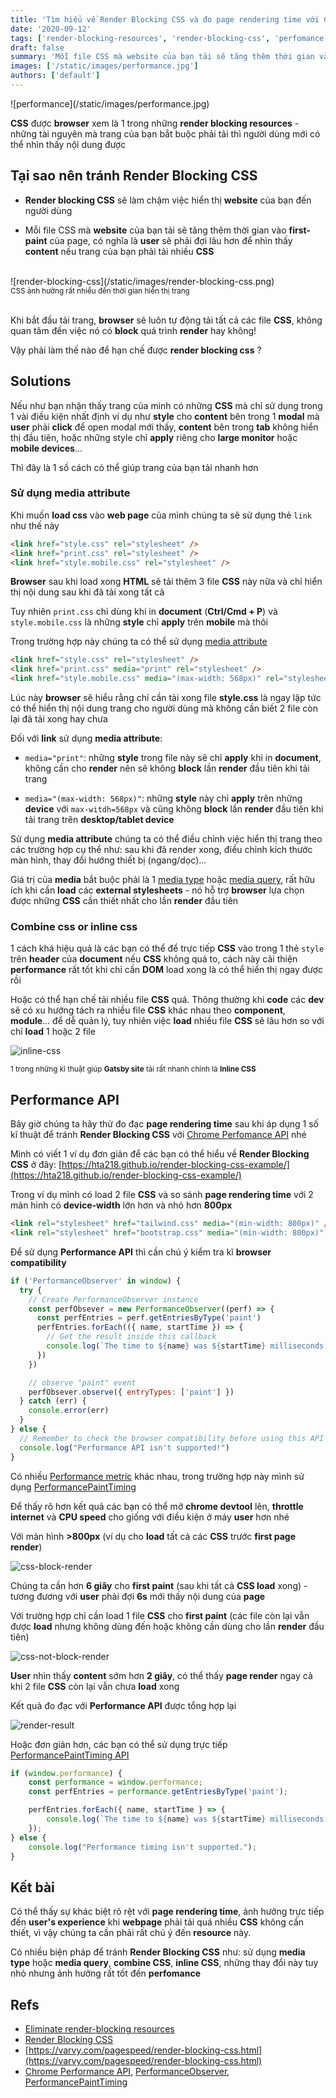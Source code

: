 ```yaml
---
title: 'Tìm hiểu về Render Blocking CSS và đo page rendering time với Chrome Performance API'
date: '2020-09-12'
tags: ['render-blocking-resources', 'render-blocking-css', 'perfomance', 'chrome-performance-api']
draft: false
summary: 'Mỗi file CSS mà website của bạn tải sẽ tăng thêm thời gian vào first-paint của page, có nghĩa là user sẽ phải đợi lâu hơn để nhìn thấy content nếu trang của bạn phải tải nhiều CSS. Vậy phải làm thế nào để hạn chế được render blocking css?'
images: ['/static/images/performance.jpg']
authors: ['default']
---
```



<UnsplashLicense photoURL="https://unsplash.com/photos/JKUTrJ4vK00" author="Luke Chesser" />
![performance](/static/images/performance.jpg)

**CSS** được **browser** xem là 1 trong những **render blocking resources** - những tài nguyên mà trang của bạn bắt buộc phải tải thì người dùng mới có thể nhìn thấy nội dung được

## Tại sao nên tránh Render Blocking CSS

- **Render blocking CSS** sẽ làm chậm việc hiển thị **website** của bạn đến người dùng

- Mỗi file CSS mà **website** của bạn tải sẽ tăng thêm thời gian vào **first-paint** của page, có nghĩa là **user** sẽ phải đợi lâu hơn để nhìn thấy **content** nếu trang của bạn phải tải nhiều **CSS**

<br />
![render-blocking-css](/static/images/render-blocking-css.png)
<br />
<div style={{ textAlign: 'center' }}>
  <small>CSS ảnh hưởng rất nhiều đến thời gian hiển thị trang</small>
</div>
<br />

Khi bắt đầu tải trang, **browser** sẽ luôn tự động tải tất cả các file **CSS**, không quan tâm đến việc nó có **block** quá trình **render** hay không!

Vậy phải làm thế nào để hạn chế được **render blocking css** ?

## Solutions

Nếu như bạn nhận thấy trang của mình có những **CSS** mà chỉ sử dụng trong 1 vài điều kiện nhất định ví dụ như **style** cho **content** bên trong 1 **modal** mà **user** phải **click** để open modal mới thấy, **content** bên trong **tab** không hiển thị đầu tiên, hoặc những style chỉ **apply** riêng cho **large monitor** hoặc **mobile devices**...

Thì đây là 1 số cách có thể giúp trang của bạn tải nhanh hơn

### Sử dụng media attribute

Khi muốn **load css** vào **web page** của mình chúng ta sẽ sử dụng thẻ `link` như thế này

```html
<link href="style.css" rel="stylesheet" />
<link href="print.css" rel="stylesheet" />
<link href="style.mobile.css" rel="stylesheet" />
```

**Browser** sau khi load xong **HTML** sẽ tải thêm 3 file **CSS** này nữa và chỉ hiển thị nội dung sau khi đã tải xong tất cả

Tuy nhiên `print.css` chỉ dùng khi in **document** (**Ctrl/Cmd + P**) và `style.mobile.css` là những **style** chỉ **apply** trên **mobile** mà thôi

Trong trường hợp này chúng ta có thể sử dụng [media attribute](https://developer.mozilla.org/en-US/docs/Web/HTML/Element/link#attr-media)

```html
<link href="style.css" rel="stylesheet" />
<link href="print.css" media="print" rel="stylesheet" />
<link href="style.mobile.css" media="(max-width: 568px)" rel="stylesheet" />
```

Lúc này **browser** sẽ hiểu rằng chỉ cần tải xong file **style.css** là ngay lập tức có thể hiển thị nội dung trang cho người dùng mà không cần biết 2 file còn lại đã tải xong hay chưa

Đối với **link** sử dụng **media attribute**:

- `media="print"`: những **style** trong file này sẽ chỉ **apply** khi in **document**, không cần cho **render** nên sẽ không **block** lần **render** đầu tiên khi tải trang

- `media="(max-width: 568px)"`: những **style** này chỉ **apply** trên những **device** với `max-witdh=568px` và cũng không **block** lần **render** đầu tiên khi tải trang trên **desktop/tablet device**

Sử dụng **media attribute** chúng ta có thể điều chỉnh việc hiển thị trang theo các trường hợp cụ thể như: sau khi đã render xong, điều chỉnh kích thước màn hình, thay đổi hướng thiết bị (ngang/dọc)...

Giá trị của **media** bắt buộc phải là 1 [media type](https://developer.mozilla.org/en-US/docs/Web/CSS/@media#Description) hoặc [media query](https://developer.mozilla.org/en-US/docs/Web/CSS/Media_queries), rất hữu ích khi cần **load** các **external stylesheets** - nó hỗ trợ **browser** lựa chọn được những **CSS** cần thiết nhất cho lần **render** đầu tiên

### Combine css or inline css

1 cách khá hiệu quả là các bạn có thể để trực tiếp **CSS** vào trong 1 thẻ `style` trên **header** của **document** nếu **CSS** không quá to, cách này cải thiện **performance** rất tốt khi chỉ cần **DOM** load xong là có thể hiển thị ngay được rồi

Hoặc có thể hạn chế tải nhiều file **CSS** quá. Thông thường khi **code** các **dev** sẽ có xu hướng tách ra nhiều file **CSS** khác nhau theo **component**, **module**... để dễ quản lý, tuy nhiên việc **load** nhiều file **CSS** sẽ lâu hơn so với chỉ **load** 1 hoặc 2 file

![inline-css](/static/images/inline-css.png)

<div style={{ textAlign: 'center', marginTop: '4px' }}>
  <small>
    1 trong những kĩ thuật giúp <b>Gatsby site</b> tải rất nhanh chính là <b>Inline CSS</b>
  </small>
</div>

## Performance API

Bây giờ chúng ta hãy thử đo đạc **page rendering time** sau khi áp dụng 1 số kĩ thuật để tránh **Render Blocking CSS** với [Chrome Perfomance API](https://developer.mozilla.org/en-US/docs/Web/API/Performance) nhé

Mình có viết 1 ví dụ đơn giản để các bạn có thể hiểu về **Render Blocking CSS** ở đây: [https://hta218.github.io/render-blocking-css-example/](https://hta218.github.io/render-blocking-css-example/)

Trong ví dụ mình có load 2 file **CSS** và so sánh **page rendering time** với 2 màn hình có **device-width** lớn hơn và nhỏ hơn **800px**

```html
<link rel="stylesheet" href="tailwind.css" media="(min-width: 800px)" />
<link rel="stylesheet" href="bootstrap.css" media="(min-width: 800px)" />
```

Để sử dụng **Performance API** thì cần chú ý kiểm tra kĩ **browser compatibility**

```javascript
if ('PerformanceObserver' in window) {
  try {
    // Create PerformanceObserver instance
    const perfObsever = new PerformanceObserver((perf) => {
      const perfEntries = perf.getEntriesByType('paint')
      perfEntries.forEach(({ name, startTime }) => {
        // Get the result inside this callback
        console.log(`The time to ${name} was ${startTime} milliseconds.`)
      })
    })

    // observe "paint" event
    perfObsever.observe({ entryTypes: ['paint'] })
  } catch (err) {
    console.error(err)
  }
} else {
  // Remember to check the browser compatibility before using this API
  console.log("Performance API isn't supported!")
}
```

Có nhiều [Performance metric](https://developer.mozilla.org/en-US/docs/Web/API/PerformanceEntry) khác nhau, trong trường hợp này mình sử dụng [PerformancePaintTiming](https://developer.mozilla.org/en-US/docs/Web/API/PerformancePaintTiming)

Để thấy rõ hơn kết quả các bạn có thể mở **chrome devtool** lên, **throttle internet** và **CPU speed** cho giống với điều kiện ở máy **user** hơn nhé

Với màn hình **>800px** (ví dụ cho **load** tất cả các **CSS** trước **first page render**)

![css-block-render](/static/images/css-block-render.png)

Chúng ta cần hơn **6 giây** cho **first paint** (sau khi tất cả **CSS load** xong) - tương đương với **user** phải đợi **6s** mới thấy nội dung của **page**

Với trường hợp chỉ cần load 1 file **CSS** cho **first paint** (các file còn lại vẫn được **load** nhưng không dùng đến hoặc không cần dùng cho lần **render** đầu tiên)

![css-not-block-render](/static/images/css-not-block-render.png)

**User** nhìn thấy **content** sớm hơn **2 giây**, có thể thấy **page render** ngay cả khi 2 file **CSS** còn lại vẫn chưa **load** xong

Kết quả đo đạc với **Performance API** được tổng hợp lại

![render-result](/static/images/render-result.png)

Hoặc đơn giản hơn, các bạn có thể sử dụng trực tiếp [PerformancePaintTiming API](https://developer.mozilla.org/en-US/docs/Web/API/PerformancePaintTiming)

```javascript
if (window.performance) {
	const performance = window.performance;
	const perfEntries = performance.getEntriesByType('paint');

	perfEntries.forEach({ name, startTime } => {
		console.log(`The time to ${name} was ${startTime} milliseconds.`);
	});
} else {
	console.log("Performance timing isn't supported.");
}
```

## Kết bài

Có thể thấy sự khác biệt rõ rệt với **page rendering time**, ảnh hưởng trực tiếp đến **user's experience** khi **webpage** phải tải quá nhiều **CSS** không cần thiết, vì vậy chúng ta cần phải rất chú ý đến **resource** này.

Có nhiều biện pháp để tránh **Render Blocking CSS** như: sử dụng **media type** hoặc **media query**, **combine CSS**, **inline CSS**, những thay đổi này tuy nhỏ nhưng ảnh hưởng rất tốt đến **perfomance**

## Refs

- [Eliminate render-blocking resources](https://web.dev/render-blocking-resources/)
- [Render Blocking CSS](https://developers.google.com/web/fundamentals/performance/critical-rendering-path/render-blocking-css)
- [https://varvy.com/pagespeed/render-blocking-css.html](https://varvy.com/pagespeed/render-blocking-css.html)
- [Chrome Performance API](https://developer.mozilla.org/en-US/docs/Web/API/Performance), [PerformanceObserver](https://developer.mozilla.org/en-US/docs/Web/API/PerformanceObserver/PerformanceObserver), [PerformancePaintTiming](https://developer.mozilla.org/en-US/docs/Web/API/PerformancePaintTiming)
